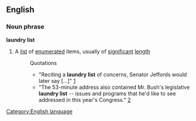 ==English==
[[Category:English language]]
===Noun phrase===
'''laundry list'''
#A [[list]] of [[enumerated]] items, usually of [[significant]] [[length]]
#:Quotations
#:*"Reciting a '''laundry list''' of concerns, Senator Jeffords would later say [...]" [http://www.buzzflash.com/farrell/04/10/far04033.html]
#:*"The 53-minute address also contained Mr. Bush's legislative '''laundry list''' -- issues and programs that he'd like to see addressed in this year's Congress." [http://www.pbs.org/newshour/extra/features/jan-june05/sotu_2-3.html]